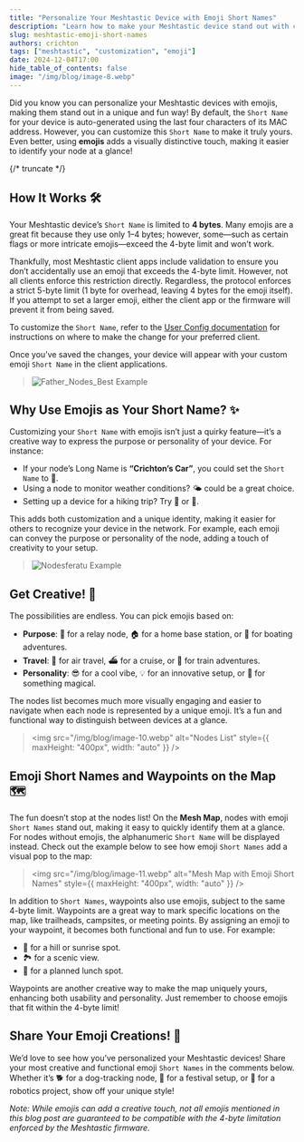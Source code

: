 ```yaml
---
title: "Personalize Your Meshtastic Device with Emoji Short Names"
description: "Learn how to make your Meshtastic device stand out with custom emoji short names."
slug: meshtastic-emoji-short-names
authors: crichton
tags: ["meshtastic", "customization", "emoji"]
date: 2024-12-04T17:00
hide_table_of_contents: false
image: "/img/blog/image-8.webp"
---
```


Did you know you can personalize your Meshtastic devices with emojis, making them stand out in a unique and fun way! By default, the `Short Name` for your device is auto-generated using the last four characters of its MAC address. However, you can customize this `Short Name` to make it truly yours. Even better, using **emojis** adds a visually distinctive touch, making it easier to identify your node at a glance!

{/* truncate */}

## How It Works 🛠️

Your Meshtastic device’s `Short Name` is limited to **4 bytes**. Many emojis are a great fit because they use only 1–4 bytes; however, some—such as certain flags or more intricate emojis—exceed the 4-byte limit and won’t work.

Thankfully, most Meshtastic client apps include validation to ensure you don’t accidentally use an emoji that exceeds the 4-byte limit. However, not all clients enforce this restriction directly. Regardless, the protocol enforces a strict 5-byte limit (1 byte for overhead, leaving 4 bytes for the emoji itself). If you attempt to set a larger emoji, either the client app or the firmware will prevent it from being saved.

To customize the `Short Name`, refer to the [User Config documentation](/docs/configuration/radio/user/#user-config-client-availability) for instructions on where to make the change for your preferred client.

Once you’ve saved the changes, your device will appear with your custom emoji `Short Name` in the client applications.

> ![Father_Nodes_Best Example](/img/blog/image-7.webp)

## Why Use Emojis as Your Short Name? ✨

Customizing your `Short Name` with emojis isn’t just a quirky feature—it’s a creative way to express the purpose or personality of your device. For instance:

- If your node’s Long Name is **“Crichton’s Car”**, you could set the `Short Name` to 🚗.
- Using a node to monitor weather conditions? 🌤️ could be a great choice.
- Setting up a device for a hiking trip? Try 🥾 or 🌲.

This adds both customization and a unique identity, making it easier for others to recognize your device in the network. For example, each emoji can convey the purpose or personality of the node, adding a touch of creativity to your setup.

> ![Nodesferatu Example](/img/blog/image-8.webp)

## Get Creative! 🎨

The possibilities are endless. You can pick emojis based on:

- **Purpose**: 📡 for a relay node, 🏠 for a home base station, or 🛶 for boating adventures.
- **Travel**: 🛫 for air travel, ⛴️ for a cruise, or 🚂 for train adventures.
- **Personality**: 😎 for a cool vibe, 💡 for an innovative setup, or 🧙 for something magical.

The nodes list becomes much more visually engaging and easier to navigate when each node is represented by a unique emoji. It’s a fun and functional way to distinguish between devices at a glance.

> <img
>   src="/img/blog/image-10.webp"
>   alt="Nodes List"
>   style={{ maxHeight: "400px", width: "auto" }}
> />

## Emoji Short Names and Waypoints on the Map 🗺️

The fun doesn’t stop at the nodes list! On the **Mesh Map**, nodes with emoji `Short Names` stand out, making it easy to quickly identify them at a glance. For nodes without emojis, the alphanumeric `Short Name` will be displayed instead. Check out the example below to see how emoji `Short Names` add a visual pop to the map:

> <img
>   src="/img/blog/image-11.webp"
>   alt="Mesh Map with Emoji Short Names"
>   style={{ maxHeight: "400px", width: "auto" }}
> />

In addition to `Short Names`, waypoints also use emojis, subject to the same 4-byte limit. Waypoints are a great way to mark specific locations on the map, like trailheads, campsites, or meeting points. By assigning an emoji to your waypoint, it becomes both functional and fun to use. For example:

- 🌄 for a hill or sunrise spot.
- 🏞️ for a scenic view.
- 🍔 for a planned lunch spot.

Waypoints are another creative way to make the map uniquely yours, enhancing both usability and personality. Just remember to choose emojis that fit within the 4-byte limit!

## Share Your Emoji Creations! 💬

We’d love to see how you’ve personalized your Meshtastic devices! Share your most creative and functional emoji `Short Names` in the comments below. Whether it’s 🐕 for a dog-tracking node, 🎸 for a festival setup, or 🤖 for a robotics project, show off your unique style!

_Note: While emojis can add a creative touch, not all emojis mentioned in this blog post are guaranteed to be compatible with the 4-byte limitation enforced by the Meshtastic firmware._
